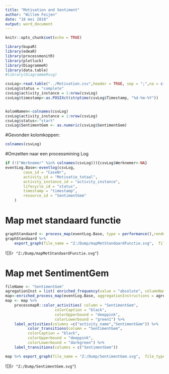 ```yaml
---
title: "Motivation and Sentiment"
author: "Willem Feijen"
date: "18 mei 2018"
output: word_document
---
```


```r
knitr::opts_chunk$set(echo = TRUE)
```

```r
library(bupaR)
library(edeaR)
library(processmonitR)
library(plotluck)
library(DiagrammeR)
library(data.table)
#library(DiagrammeRsvg)

csvLog<-read.table("../Motivation.csv",header = TRUE, sep = ";",na = c("n.v.t.","onbekend",""))
csvLog$status = "complete"
csvLog$activity_instance = 1:nrow(csvLog)
csvLog$timestamp<-as.POSIXct(strptime(csvLog$Timestamp, "%d-%m-%Y"))


kolomNamen<-colnames(csvLog)
csvLog$activity_instance = 1:nrow(csvLog)
csvLog$status<-"start"
csvLog$SentimentGem <- as.numeric(csvLog$SentimentGem)
```

#Gevonden kolomkoppen:
```r
colnames(csvLog)
```

#Omzetten naar een processmining Log 
```r
if (!("Werknemer" %in% colnames(csvLog))){csvLog$Werknemer<-NA}
eventLog.Base<-eventlog(csvLog,
        case_id = "CaseNr",
        activity_id = "Motivatie_totaal",
        activity_instance_id = "activity_instance",
        lifecycle_id = "status",
        timestamp = "timestamp",
        resource_id = "SentimentGem"
    )
```
# Map met standaard functie
```r
graphStandaard <- process_map(eventLog.Base, type = performance(),render = FALSE )
graphStandaard %>%
    export_graph(file_name = "Z:/Dump/mapMetStandaardFunctie.svg",  file_type = "SVG")
```
![](`r "Z:/Dump/mapMetStandaardFunctie.svg"`)

# Map met SentimentGem
```r
fileName <- "SentimentGem"
agregationInst = list( enriched_frequency(value = "absolute", columnName = "aantal"),enriched_column_aggregate( FUN = mean, columnNameIn = "SentimentGem", columnNameOut = "SentimentGem", edgeOperation = "mean") )
map<-enriched_process_map(eventLog.Base, aggregationInstructions = agregationInst )
map <- map %>%
    processmapR::color_activities( column = "SentimentGem",
                      colorCaption = "black",
                      colorUpperbound = "deeppink",
                      colorLowerbound = "green1") %>%
    label_activities(columns =c("activity_name","SentimentGem")) %>%
          color_transitions(column = "SentimentGem",
          colorCaption = "black",
          colorUpperbound = "deeppink",
          colorLowerbound = "darkgreen") %>%
    label_transitions(columns = c("SentimentGem")) 

map %>% export_graph(file_name = "Z:/Dump/SentimentGem.svg",  file_type = "SVG")
```
![](`r "Z:/Dump/SentimentGem.svg"`)
```r

```
